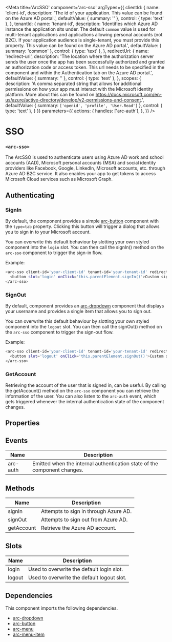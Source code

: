 
<Meta
title='ArcSSO'
component='arc-sso'
argTypes={{
    clientId: {
      name: 'client-id',
      description: 'The id of your application. This value can be found on the Azure AD portal.',
      defaultValue: { summary: '' },
      control: { type: 'text' },
    },
    tenantId: {
      name: 'tenant-id',
      description: 'Identifies which Azure AD instance the application sits under. The default `common` value is used for multi-tenant applications and applications allowing personal accounts (not B2C). If your application audience is single-tenant, you must provide this property. This value can be found on the Azure AD portal.',
      defaultValue: { summary: 'common' },
      control: { type: 'text' },
    },
    redirectUri: {
      name: 'redirect-uri',
      description: 'The location where the authorization server sends the user once the app has been successfully authorized and granted an authorization code or access token. This url needs to be specified in the component and within the Authentication tab on the Azure AD portal.',
      defaultValue: { summary: '' },
      control: { type: 'text' },
    },
    scopes: {
      description: 'A comma separated string that allows for additional permissions on how your app must interact with the Microsoft identity platform. More about this can be found on https://docs.microsoft.com/en-us/azure/active-directory/develop/v2-permissions-and-consent.',
      defaultValue: { summary: `['openid', 'profile', 'User.Read']` },
      control: { type: 'text' },
    }
}}
parameters={{
  actions: {
    handles: ['arc-auth'],
  },
}} />

# SSO
### `<arc-sso>`

The ArcSSO is used to authenticate users using Azure AD work and school accounts (AAD),
Microsoft personal accounts (MSA) and social identity providers like Facebook, Google, LinkedIn, Microsoft accounts, etc. through Azure AD B2C service.
It also enables your app to get tokens to access Microsoft Cloud services such as Microsoft Graph.

<Canvas>
  <Story name="Default" story={stories.Default} />
</Canvas>

## Authenticating
### SignIn
By default, the component provides a simple [arc-button](?path=/story/arcbutton--default) component with the `type=tab` property.
Clicking this button will trigger a dialog that allows you to sign in to your Microsoft account.

You can overwrite this default behaviour by slotting your own styled component into the `login` slot.
You can then call the signIn() method on the `arc-sso` component to trigger the sign-in flow.

Example:
```bash
<arc-sso client-id='your-client-id' tenant-id='your-tenant-id' redirect-uri='your-redirect-uri' scopes='your-comma-separated-scopes'>
  <button slot='login' onClick='this.parentElement.signIn()'>Custom signIn button</button>
</arc-sso>
```

### SignOut
By default, component provides an [arc-dropdown](?path=/story/arcdropdown--default) component
that displays your username and provides a single item that allows you to sign out.

You can overwrite this default behaviour by slotting your own styled component into the `logout` slot.
You can then call the signOut() method on the `arc-sso` component to trigger the sign-out flow.

Example:
```bash
<arc-sso client-id='your-client-id' tenant-id='your-tenant-id' redirect-uri='your-redirect-uri' scopes='your-comma-separated-scopes'>
  <button slot='logout' onClick='this.parentElement.signOut()'>Custom signOut button</button>
</arc-sso>
```

### GetAccount
Retrieving the account of the user that is signed in, can be useful.
By calling the getAccount() method on the `arc-sso` component you can retrieve the information of the user.
You can also listen to the `arc-auth` event, which gets triggered whenever the internal authentication state of the component changes.

## Properties
<ArgsTable story="Default" />

## Events

| Name         | Description                                                              |
|--------------|--------------------------------------------------------------------------|
| arc-auth     | Emitted when the internal authentication state of the component changes. |

## Methods

| Name            | Description                                            |
|-----------------|--------------------------------------------------------|
| signIn          | Attempts to sign in through Azure AD.                  |
| signOut         | Attempts to sign out from Azure AD.                    |
| getAccount      | Retrieve the Azure AD account.                         |

## Slots

| Name         | Description                                               |
|--------------|-----------------------------------------------------------|
| login        | Used to overwrite the default login slot.                 |
| logout       | Used to overwrite the default logout slot.                |

## Dependencies

This component imports the following dependencies.
* [arc-dropdown](?path=/story/arcdropdown--default)
* [arc-button](?path=/story/arcbutton--default)
* [arc-menu](?path=/story/arcmenu--default)
* [arc-menu-item](?path=/story/arcmenuitem--default)
